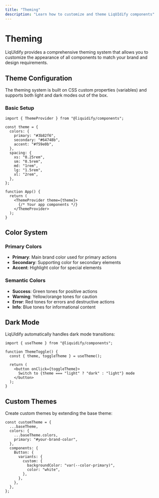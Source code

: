 ```yaml
---
title: "Theming"
description: "Learn how to customize and theme LiqUIdify components"
---
```


# Theming

LiqUIdify provides a comprehensive theming system that allows you to customize the appearance of all components to match your brand and design requirements.

## Theme Configuration

The theming system is built on CSS custom properties (variables) and supports both light and dark modes out of the box.

### Basic Setup

```tsx
import { ThemeProvider } from "@liquidify/components";

const theme = {
  colors: {
    primary: "#3b82f6",
    secondary: "#64748b",
    accent: "#f59e0b",
  },
  spacing: {
    xs: "0.25rem",
    sm: "0.5rem",
    md: "1rem",
    lg: "1.5rem",
    xl: "2rem",
  },
};

function App() {
  return (
    <ThemeProvider theme={theme}>
      {/* Your app components */}
    </ThemeProvider>
  );
}
```

## Color System

### Primary Colors

- **Primary**: Main brand color used for primary actions
- **Secondary**: Supporting color for secondary elements
- **Accent**: Highlight color for special elements

### Semantic Colors

- **Success**: Green tones for positive actions
- **Warning**: Yellow/orange tones for caution
- **Error**: Red tones for errors and destructive actions
- **Info**: Blue tones for informational content

## Dark Mode

LiqUIdify automatically handles dark mode transitions:

```tsx
import { useTheme } from "@liquidify/components";

function ThemeToggle() {
  const { theme, toggleTheme } = useTheme();
  
  return (
    <button onClick={toggleTheme}>
      Switch to {theme === "light" ? "dark" : "light"} mode
    </button>
  );
}
```

## Custom Themes

Create custom themes by extending the base theme:

```tsx
const customTheme = {
  ...baseTheme,
  colors: {
    ...baseTheme.colors,
    primary: "#your-brand-color",
  },
  components: {
    Button: {
      variants: {
        custom: {
          backgroundColor: "var(--color-primary)",
          color: "white",
        },
      },
    },
  },
};
```

